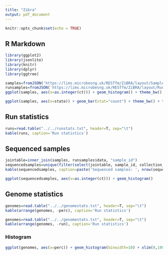 ```yaml
---
title: "Zibra"
output: pdf_document
---
```


```r
knitr::opts_chunk$set(echo = TRUE)
```

## R Markdown

```r
library(ggplot2)
library(jsonlite)
library(knitr)
library(dplyr)
library(ggtree)
```

```r
samples=fromJSON('https://lims.microbesng.uk/RESTfm/ZiBRA/layout/Sample.json?RFMkey=u54PgAHTwZGTiwoLD3I8K239i8EPTSwr&RFMmax=0')$data
runsamples=fromJSON('https://lims.microbesng.uk/RESTfm/ZiBRA/layout/RunSample.json?RFMkey=u54PgAHTwZGTiwoLD3I8K239i8EPTSwr&RFMmax=0')
ggplot(samples, aes(x=as.integer(ct))) + geom_histogram() + theme_bw()
```

```r
ggplot(samples, aes(x=state)) + geom_bar(stat="count") + theme_bw() + theme(axis.text.x = element_text(angle=90, hjust=1))
```

## Run statistics

```r
runs=read.table("../../runstats.txt", header=T, sep="\t")
kable(runs, caption='Run statistics')
```

## Sequenced samples

```r
jointable=inner_join(samples, runsamples$data, "sample_id")
sequencedsamples=unique(filter(select(jointable, sample_id, collection_date, lab, municipality, ct), sample_id!='ZBRANEG'))
kable(sequencedsamples, caption=paste('Sequenced samples: ', nrow(sequencedsamples)))
```

```r
ggplot(sequencedsamples, aes(x=as.integer(ct))) + geom_histogram()
```

## Genome statistics

```r
genomes=read.table("../../genomestats.txt", header=T, sep="\t")
kable(arrange(genomes, -perc), caption='Run statistics')
```

```r
genomes=read.table("../../genomestats.txt", header=T, sep="\t")
kable(arrange(genomes, -run), caption='Run statistics')
```


### Histogram

```r
ggplot(genomes, aes(x=perc)) + geom_histogram(binwidth=10) + xlim(0,100) + theme_bw() + labs("Genome coverage of samples")
```

